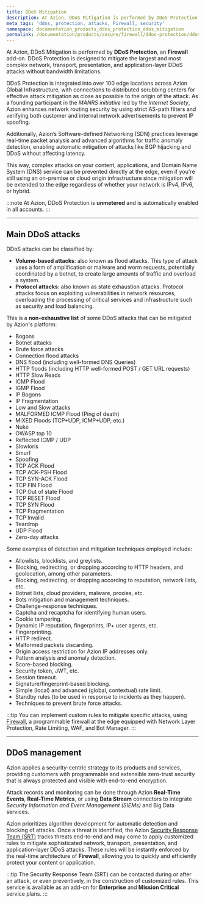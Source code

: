 ```yaml
---
title: DDoS Mitigation
description: At Azion, DDoS Mitigation is performed by DDoS Protection, an Firewall add-on.
meta_tags: 'ddos, protection, attacks, Firewall, security'
namespace: documentation_products_ddos_protection_ddos_mitigation
permalink: /documentation/products/secure/firewall/ddos-protection/ddos-mitigation/
---
```



At Azion, DDoS Mitigation is performed by **DDoS Protection**, an **Firewall** add-on. DDoS Protection is designed to mitigate the largest and most complex network, transport, presentation, and application-layer DDoS attacks without bandwidth limitations.

DDoS Protection is integrated into over 100 edge locations across Azion Global Infrastructure, with connections to distributed scrubbing centers for effective attack mitigation as close as possible to the origin of the attack. As a founding participant in the *MANRS initiative* led by the *Internet Society*, Azion enhances network routing security by using strict AS-path filters and verifying both customer and internal network advertisements to prevent IP spoofing.

Additionally, Azion’s Software-defined Networking (SDN) practices leverage real-time packet analysis and advanced algorithms for traffic anomaly detection, enabling automatic mitigation of attacks like BGP hijacking and DDoS without affecting latency.

This way, complex attacks on your content, applications, and Domain Name System (DNS) service can be prevented directly at the edge, even if you're still using an on-premise or cloud origin infrastructure since mitigation will be extended to the edge regardless of whether your network is IPv4, IPv6, or hybrid.

:::note
At Azion, DDoS Protection is **unmetered** and is automatically enabled in all accounts.
:::

<LinkButton link="/en/documentation/products/secure/firewall/ddos-protection/" label="Go to DDoS Protection" severity="secondary" target="_blank" />

---

## Main DDoS attacks

DDoS attacks can be classified by: 

- **Volume-based attacks**: also known as flood attacks. This type of attack uses a form of amplification or malware and worm requests, potentially coordinated by a botnet, to create large amounts of traffic and overload a system.
- **Protocol attacks**: also known as state exhaustion attacks. Protocol attacks focus on exploiting vulnerabilities in network resources, overloading the processing of critical services and infrastructure such as security and load balancing.

This is a **non-exhaustive list** of some DDoS attacks that can be mitigated by Azion's platform:

* Bogons
* Botnet attacks
* Brute force attacks
* Connection flood attacks
* DNS flood (including well-formed DNS Queries)
* HTTP floods (including HTTP well-formed POST / GET URL requests)
* HTTP Slow Reads
* ICMP Flood
* IGMP Flood
* IP Bogons
* IP Fragmentation
* Low and Slow attacks
* MALFORMED ICMP Flood (Ping of death)
* MIXED Floods (TCP+UDP, ICMP+UDP, etc.)
* Nuke
* OWASP top 10
* Reflected ICMP / UDP
* Slowloris
* Smurf
* Spoofing
* TCP ACK Flood
* TCP ACK-PSH Flood
* TCP SYN-ACK Flood
* TCP FIN Flood
* TCP Out of state Flood
* TCP RESET Flood
* TCP SYN Flood
* TCP Fragmentation
* TCP Invalid
* Teardrop
* UDP Flood
* Zero-day attacks

Some examples of detection and mitigation techniques employed include:

* Allowlists, blocklists, and greylists.
* Blocking, redirecting, or dropping according to HTTP headers, and geolocation, among other parameters.
* Blocking, redirecting, or dropping according to reputation, network lists, etc.
* Botnet lists, cloud providers, malware, proxies, etc.
* Bots mitigation and management techniques.
* Challenge-response techniques.
* Captcha and recaptcha for identifying human users.
* Cookie tampering.
* Dynamic IP reputation, fingerprints, IP+ user agents, etc.
* Fingerprinting.
* HTTP redirect.
* Malformed packets discarding.
* Origin access restriction for Azion IP addresses only.
* Pattern analysis and anomaly detection.
* Score-based blocking.
* Security token, JWT, etc.
* Session timeout.
* Signature/fingerprint-based blocking.
* Simple (local) and advanced (global, contextual) rate limit.
* Standby rules (to be used in response to incidents as they happen).
* Techniques to prevent brute force attacks.

:::tip
You can implement custom rules to mitigate specific attacks, using [Firewall](/en/documentation/products/secure/firewall/), a programmable firewall at the edge equipped with Network Layer Protection, Rate Limiting, WAF, and Bot Manager.
:::

---

## DDoS management

Azion applies a security-centric strategy to its products and services, providing customers with programmable and extensible zero-trust security that is always protected and visible with end-to-end encryption. 

Attack records and monitoring can be done through Azion **Real-Time Events**, **Real-Time Metrics**, or using **Data Stream** connectors to integrate *Security Information and Event Management (SIEMs)* and Big Data services.

Azion prioritizes algorithm development for automatic detection and blocking of attacks. Once a threat is identified, the Azion [Security Response Team (SRT)](/en/documentation/services/security-response-team/) tracks threats end-to-end and may come to apply customized rules to mitigate sophisticated network, transport, presentation, and application-layer DDoS attacks. These rules will be instantly enforced by the real-time architecture of **Firewall**, allowing you to quickly and efficiently protect your content or application.

:::tip
The Security Response Team (SRT) can be contacted during or after an attack, or even preventively, in the construction of customized rules. This service is available as an add-on for **Enterprise** and **Mission Critical** service plans.
:::
